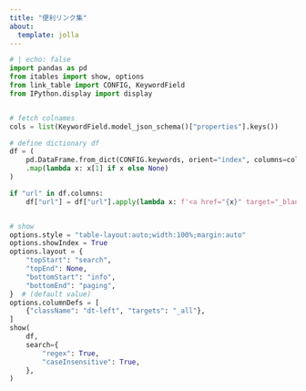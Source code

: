 ```yaml
---
title: "便利リンク集"
about:
  template: jolla
---
```


```python
# | echo: false
import pandas as pd
from itables import show, options
from link_table import CONFIG, KeywordField
from IPython.display import display


# fetch colnames
cols = list(KeywordField.model_json_schema()["properties"].keys())

# define dictionary df
df = (
    pd.DataFrame.from_dict(CONFIG.keywords, orient="index", columns=cols)
    .map(lambda x: x[1] if x else None)
)

if "url" in df.columns:
    df["url"] = df["url"].apply(lambda x: f'<a href="{x}" target="_blank">{x}</a>' if pd.notna(x) else x)


# show
options.style = "table-layout:auto;width:100%;margin:auto"
options.showIndex = True
options.layout = {
    "topStart": "search",
    "topEnd": None,
    "bottomStart": "info",
    "bottomEnd": "paging",
}  # (default value)
options.columnDefs = [
    {"className": "dt-left", "targets": "_all"},
]
show(
    df,
    search={
        "regex": True,
        "caseInsensitive": True,
    },
)
```
